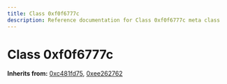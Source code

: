 ```yaml
---
title: Class 0xf0f6777c
description: Reference documentation for Class 0xf0f6777c meta class
---
```



# Class 0xf0f6777c

**Inherits from:** [0xc481fd75](/classes/0xc481fd75), [0xee262762](/classes/0xee262762)

<ClassDetails file="/db/classes/0xf0f6777c.8d3409aab15f.json" />
